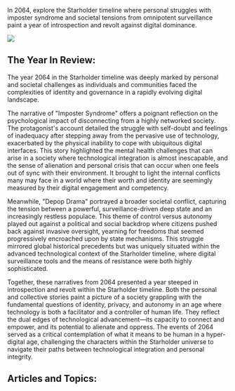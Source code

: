 In 2064, explore the Starholder timeline where personal struggles with imposter syndrome and societal tensions from omnipotent surveillance paint a year of introspection and revolt against digital dominance.

![](https://www.blockstar.com/wp-content/uploads/2024/06/2064-imposter-e1718989358261.png)

## The Year In Review:
The year 2064 in the Starholder timeline was deeply marked by personal and societal challenges as individuals and communities faced the complexities of identity and governance in a rapidly evolving digital landscape.

The narrative of "Imposter Syndrome" offers a poignant reflection on the psychological impact of disconnecting from a highly networked society. The protagonist's account detailed the struggle with self-doubt and feelings of inadequacy after stepping away from the pervasive use of technology, exacerbated by the physical inability to cope with ubiquitous digital interfaces. This story highlighted the mental health challenges that can arise in a society where technological integration is almost inescapable, and the sense of alienation and personal crisis that can occur when one feels out of sync with their environment. It brought to light the internal conflicts many may face in a world where their worth and identity are seemingly measured by their digital engagement and competency.

Meanwhile, "Depop Drama" portrayed a broader societal conflict, capturing the tension between a powerful, surveillance-driven deep state and an increasingly restless populace. This theme of control versus autonomy played out against a political and social backdrop where citizens pushed back against invasive oversight, yearning for freedoms that seemed progressively encroached upon by state mechanisms. This struggle mirrored global historical precedents but was uniquely situated within the advanced technological context of the Starholder timeline, where digital surveillance tools and the means of resistance were both highly sophisticated.

Together, these narratives from 2064 presented a year steeped in introspection and revolt within the Starholder timeline. Both the personal and collective stories paint a picture of a society grappling with the fundamental questions of identity, privacy, and autonomy in an age where technology is both a facilitator and a controller of human life. They reflect the dual edges of technological advancement—its capacity to connect and empower, and its potential to alienate and oppress. The events of 2064 served as a critical contemplation of what it means to be human in a hyper-digital age, challenging the characters within the Starholder universe to navigate their paths between technological integration and personal integrity.

## Articles and Topics:

